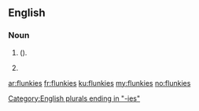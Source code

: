 ==English==

===Noun===
{{head|en|plural}}

# {{plural of|flunkey|lang=en|nodot=1|nocat=1}} ({{alternative spelling of|flunkeys|lang=en|nocap=1|nodot=1}}).
# {{plural of|flunky|lang=en|nocat=1}}

[[Category:English plurals ending in "-ies"]]

[[ar:flunkies]]
[[fr:flunkies]]
[[ku:flunkies]]
[[my:flunkies]]
[[no:flunkies]]